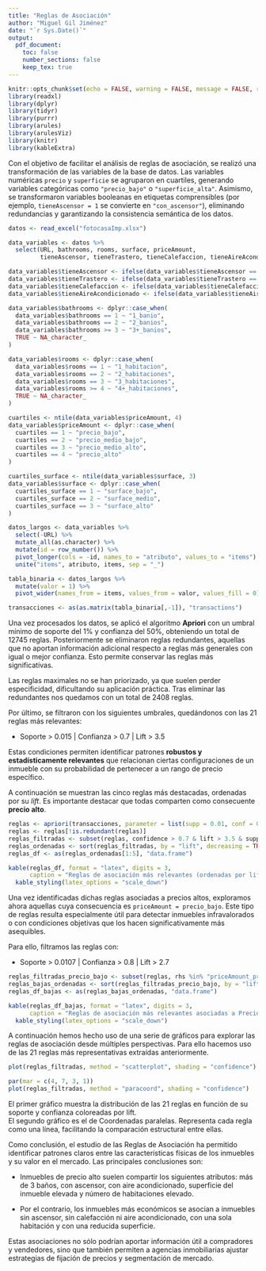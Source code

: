 ```yaml
---
title: "Reglas de Asociación"
author: "Miguel Gil Jiménez"
date: "`r Sys.Date()`"
output: 
  pdf_document:
    toc: false
    number_sections: false
    keep_tex: true
---
```


```r
knitr::opts_chunk$set(echo = FALSE, warning = FALSE, message = FALSE, results = 'hide')
library(readxl)
library(dplyr)
library(tidyr)
library(purrr)
library(arules)
library(arulesViz)
library(knitr)
library(kableExtra)
```

Con el objetivo de facilitar el análisis de reglas de asociación, se realizó una transformación de las variables de la base de datos. Las variables numéricas `precio` y `superficie` se agruparon en cuartiles, generando variables categóricas como `"precio_bajo"` o `"superficie_alta"`. Asimismo, se transformaron variables booleanas en etiquetas comprensibles (por ejemplo, `tieneAscensor = 1` se convierte en `"con_ascensor"`), eliminando redundancias y garantizando la consistencia semántica de los datos.

```r
datos <- read_excel("fotocasaImp.xlsx")

data_variables <- datos %>%
  select(URL, bathrooms, rooms, surface, priceAmount,
         tieneAscensor, tieneTrastero, tieneCalefaccion, tieneAireAcondicionado)

data_variables$tieneAscensor <- ifelse(data_variables$tieneAscensor == 1, "con_ascensor", "sin_ascensor")
data_variables$tieneTrastero <- ifelse(data_variables$tieneTrastero == 1, "con_trastero", "sin_trastero")
data_variables$tieneCalefaccion <- ifelse(data_variables$tieneCalefaccion == 1, "con_calefaccion", "sin_calefaccion")
data_variables$tieneAireAcondicionado <- ifelse(data_variables$tieneAireAcondicionado == 1, "con_aire", "sin_aire")

data_variables$bathrooms <- dplyr::case_when(
  data_variables$bathrooms == 1 ~ "1_banio",
  data_variables$bathrooms == 2 ~ "2_banios",
  data_variables$bathrooms >= 3 ~ "3+_banios",
  TRUE ~ NA_character_
)

data_variables$rooms <- dplyr::case_when(
  data_variables$rooms == 1 ~ "1_habitacion",
  data_variables$rooms == 2 ~ "2_habitaciones",
  data_variables$rooms == 3 ~ "3_habitaciones",
  data_variables$rooms >= 4 ~ "4+_habitaciones",
  TRUE ~ NA_character_
)

cuartiles <- ntile(data_variables$priceAmount, 4)
data_variables$priceAmount <- dplyr::case_when(
  cuartiles == 1 ~ "precio_bajo",
  cuartiles == 2 ~ "precio_medio_bajo",
  cuartiles == 3 ~ "precio_medio_alto",
  cuartiles == 4 ~ "precio_alto"
)

cuartiles_surface <- ntile(data_variables$surface, 3)
data_variables$surface <- dplyr::case_when(
  cuartiles_surface == 1 ~ "surface_bajo",
  cuartiles_surface == 2 ~ "surface_medio",
  cuartiles_surface == 3 ~ "surface_alto"
)

datos_largos <- data_variables %>%
  select(-URL) %>%
  mutate_all(as.character) %>%
  mutate(id = row_number()) %>%
  pivot_longer(cols = -id, names_to = "atributo", values_to = "items") %>%
  unite("items", atributo, items, sep = "_")

tabla_binaria <- datos_largos %>%
  mutate(valor = 1) %>%
  pivot_wider(names_from = items, values_from = valor, values_fill = 0)

transacciones <- as(as.matrix(tabla_binaria[,-1]), "transactions")
```

Una vez procesados los datos, se aplicó el algoritmo **Apriori** con un umbral mínimo de soporte del 1% y confianza del 50%, obteniendo un total de 12745 reglas. Posteriormente se eliminaron reglas redundantes, aquellas que no aportan información adicional respecto a reglas más generales con igual o mejor confianza. Esto permite conservar las reglas más significativas.

Las reglas maximales no se han priorizado, ya que suelen perder especificidad, dificultando su aplicación práctica. Tras eliminar las redundantes nos quedamos con un total de 2408 reglas.

Por último, se filtraron con los siguientes umbrales, quedándonos con las 21 reglas más relevantes:

- Soporte > 0.015   |   Confianza > 0.7   |   Lift > 3.5

Estas condiciones permiten identificar patrones **robustos y estadísticamente relevantes** que relacionan ciertas configuraciones de un inmueble con su probabilidad de pertenecer a un rango de precio específico.

A continuación se muestran las cinco reglas más destacadas, ordenadas por su *lift*. Es importante destacar que todas comparten como consecuente **precio alto**.

```r
reglas <- apriori(transacciones, parameter = list(supp = 0.01, conf = 0.5))
reglas <- reglas[!is.redundant(reglas)]
reglas_filtradas <- subset(reglas, confidence > 0.7 & lift > 3.5 & support > 0.015)
reglas_ordenadas <- sort(reglas_filtradas, by = "lift", decreasing = TRUE)
reglas_df <- as(reglas_ordenadas[1:5], "data.frame")

kable(reglas_df, format = "latex", digits = 3,
      caption = "Reglas de asociación más relevantes (ordenadas por lift)") %>%
  kable_styling(latex_options = "scale_down")
```

Una vez identificadas dichas reglas asociadas a precios altos, exploramos ahora aquellas cuya consecuencia es `priceAmount = precio_bajo`. Este tipo de reglas resulta especialmente útil para detectar inmuebles infravalorados o con condiciones objetivas que los hacen significativamente más asequibles.

Para ello, filtramos las reglas con:

- Soporte > 0.0107    |   Confianza > 0.8   |   Lift > 2.7

```r
reglas_filtradas_precio_bajo <- subset(reglas, rhs %in% "priceAmount_precio_bajo" & lift > 2.7 & confidence > 0.8 & support > 0.0107)
reglas_bajas_ordenadas <- sort(reglas_filtradas_precio_bajo, by = "lift", decreasing = TRUE)
reglas_df_bajas <- as(reglas_bajas_ordenadas, "data.frame")

kable(reglas_df_bajas, format = "latex", digits = 3,
      caption = "Reglas de asociación más relevantes asociadas a Precios Bajos (ordenadas por lift)") %>%
  kable_styling(latex_options = "scale_down")
```

A continuación hemos hecho uso de una serie de gráficos para explorar las reglas de asociación desde múltiples perspectivas. Para ello hacemos uso de las 21 reglas más representativas extraídas anteriormente.

```r
plot(reglas_filtradas, method = "scatterplot", shading = "confidence")
```

```r
par(mar = c(4, 7, 3, 1))
plot(reglas_filtradas, method = "paracoord", shading = "confidence")
```

El primer gráfico muestra la distribución de las 21 reglas en función de su soporte y confianza coloreadas por lift.  
El segundo gráfico es el de Coordenadas paralelas. Representa cada regla como una línea, facilitando la comparación estructural entre ellas.

Como conclusión, el estudio de las Reglas de Asociación ha permitido identificar patrones claros entre las características físicas de los inmuebles y su valor en el mercado. Las principales conclusiones son:

- Inmuebles de precio alto suelen compartir los siguientes atributos: más de 3 baños, con ascensor, con aire acondicionado, superficie del inmueble elevada y número de habitaciones elevado.

- Por el contrario, los inmuebles más económicos se asocian a inmuebles sin ascensor, sin calefacción ni aire acondicionado, con una sola habitación y con una reducida superficie.

Estas asociaciones no sólo podrían aportar información útil a compradores y vendedores, sino que también permiten a agencias inmobiliarias ajustar estrategias de fijación de precios y segmentación de mercado.
